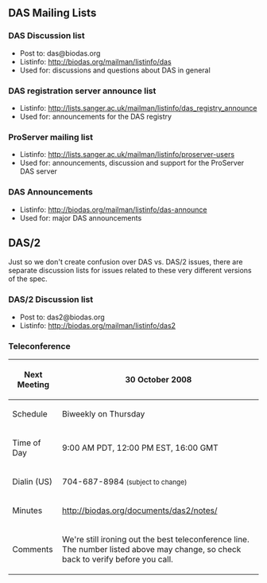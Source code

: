== DAS Mailing Lists ==

=== DAS Discussion list ===

* Post to: das@biodas.org
* Listinfo: http://biodas.org/mailman/listinfo/das
* Used for: discussions and questions about DAS in general

=== DAS registration server announce list ===

* Listinfo: http://lists.sanger.ac.uk/mailman/listinfo/das_registry_announce
* Used for: announcements for the DAS registry

=== ProServer mailing list ===

* Listinfo: http://lists.sanger.ac.uk/mailman/listinfo/proserver-users
* Used for: announcements, discussion and support for the ProServer DAS server

=== DAS Announcements ===

* Listinfo: http://biodas.org/mailman/listinfo/das-announce
* Used for: major DAS announcements

== DAS/2 ==

Just so we don't create confusion over DAS vs. DAS/2 issues, there are separate discussion lists for issues related to these very different versions of the spec.

=== DAS/2 Discussion list ===

* Post to: das2@biodas.org
* Listinfo: http://biodas.org/mailman/listinfo/das2

=== Teleconference ===

{| border="1" cellspacing="0" cellpadding="5" align="left"
 ! Next Meeting
 | 30 October 2008
 |- 
 ! Schedule
 | Biweekly on Thursday
 |- 
 ! Time of Day
 | 9:00 AM PDT, 12:00 PM EST, 16:00 GMT
 |-
 ! Dialin (US)
 | 704-687-8984 <small>(subject to change)</small>
 |-
 ! Minutes
 | http://biodas.org/documents/das2/notes/
 |-
 ! Comments
 | We're still ironing out the best teleconference line. The number listed above may change, so check back to verify before  you call.
|}